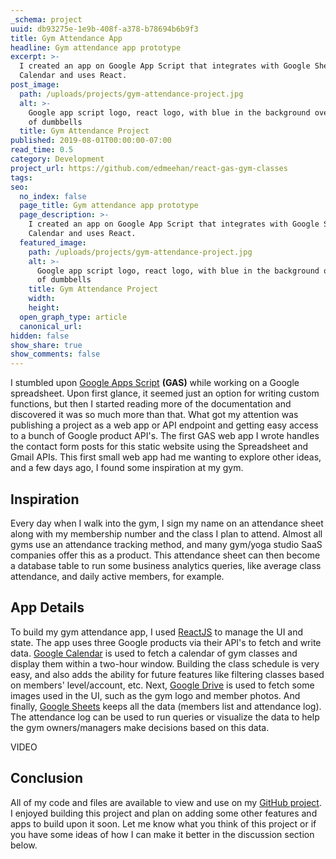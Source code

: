 ```yaml
---
_schema: project
uuid: db93275e-1e9b-408f-a378-b78694b6b9f3
title: Gym Attendance App
headline: Gym attendance app prototype
excerpt: >-
  I created an app on Google App Script that integrates with Google Sheets and
  Calendar and uses React.
post_image:
  path: /uploads/projects/gym-attendance-project.jpg
  alt: >-
    Google app script logo, react logo, with blue in the background over a row
    of dumbbells
  title: Gym Attendance Project
published: 2019-08-01T00:00:00-07:00
read_time: 0.5
category: Development
project_url: https://github.com/edmeehan/react-gas-gym-classes
tags:
seo:
  no_index: false
  page_title: Gym attendance app prototype
  page_description: >-
    I created an app on Google App Script that integrates with Google Sheets and
    Calendar and uses React.
  featured_image:
    path: /uploads/projects/gym-attendance-project.jpg
    alt: >-
      Google app script logo, react logo, with blue in the background over a row
      of dumbbells
    title: Gym Attendance Project
    width:
    height:
  open_graph_type: article
  canonical_url:
hidden: false
show_share: true
show_comments: false
---
```

I stumbled upon [Google Apps Script](https://developers.google.com/apps-script/) **(GAS)** while working on a Google spreadsheet. Upon first glance, it seemed just an option for writing custom functions, but then I started reading more of the documentation and discovered it was so much more than that. What got my attention was publishing a project as a web app or API endpoint and getting easy access to a bunch of Google product API's. The first GAS web app I wrote handles the contact form posts for this static website using the Spreadsheet and Gmail APIs. This first small web app had me wanting to explore other ideas, and a few days ago, I found some inspiration at my gym.

## Inspiration

Every day when I walk into the gym, I sign my name on an attendance sheet along with my membership number and the class I plan to attend. Almost all gyms use an attendance tracking method, and many gym/yoga studio SaaS companies offer this as a product. This attendance sheet can then become a database table to run some business analytics queries, like average class attendance, and daily active members, for example.

## App Details

To build my gym attendance app, I used [ReactJS](https://reactjs.org/) to manage the UI and state. The app uses three Google products via their API's to fetch and write data. [Google Calendar](https://developers.google.com/apps-script/reference/calendar/) is used to fetch a calendar of gym classes and display them within a two-hour window. Building the class schedule is very easy, and also adds the ability for future features like filtering classes based on members' level/account, etc. Next, [Google Drive](https://developers.google.com/apps-script/reference/drive/) is used to fetch some images used in the UI, such as the gym logo and member photos. And finally, [Google Sheets](https://developers.google.com/apps-script/reference/spreadsheet/) keeps all the data (members list and attendance log). The attendance log can be used to run queries or visualize the data to help the gym owners/managers make decisions based on this data.

VIDEO

## Conclusion

All of my code and files are available to view and use on my [GitHub project](https://github.com/edmeehan/react-gas-gym-classes). I enjoyed building this project and plan on adding some other features and apps to build upon it soon. Let me know what you think of this project or if you have some ideas of how I can make it better in the discussion section below.
